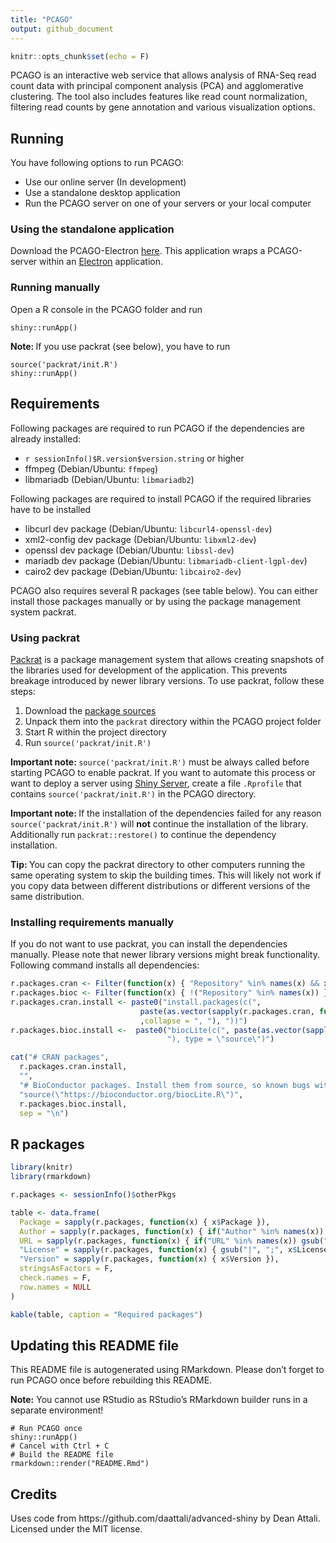 ```yaml
---
title: "PCAGO"
output: github_document
---
```


```r
knitr::opts_chunk$set(echo = F)
```

PCAGO is an interactive web service that allows analysis of RNA-Seq read count data with principal component analysis (PCA)
and agglomerative clustering. The tool also includes features like read count normalization, filtering read counts by 
gene annotation and various visualization options.

## Running

You have following options to run PCAGO:

* Use our online server (In development)
* Use a standalone desktop application
* Run the PCAGO server on one of your servers or your local computer

### Using the standalone application

Download the PCAGO-Electron [here](https://github.com/rumangerst/pcago-electron). This application wraps a
PCAGO-server within an [Electron](https://electronjs.org/) application.

### Running manually

Open a R console in the PCAGO folder and run

```
shiny::runApp()
```

**Note: ** If you use packrat (see below), you have to run

```
source('packrat/init.R')
shiny::runApp()
```

## Requirements

Following packages are required to run PCAGO if the dependencies are already installed:

* `r sessionInfo()$R.version$version.string` or higher
* ffmpeg (Debian/Ubuntu: `ffmpeg`)
* libmariadb (Debian/Ubuntu: `libmariadb2`)

Following packages are required to install PCAGO if the required libraries have to be installed

* libcurl dev package (Debian/Ubuntu: `libcurl4-openssl-dev`)
* xml2-config dev package (Debian/Ubuntu: `libxml2-dev`)
* openssl dev package (Debian/Ubuntu: `libssl-dev`)
* mariadb dev package (Debian/Ubuntu: `libmariadb-client-lgpl-dev`)
* cairo2 dev package (Debian/Ubuntu: `libcairo2-dev`)

PCAGO also requires several R packages (see table below). You can either install those packages manually or by using the 
package management system packrat.

### Using packrat

[Packrat](https://rstudio.github.io/packrat/) is a package management system that allows creating snapshots
of the libraries used for development of the application. This prevents breakage introduced by newer library versions.
To use packrat, follow these steps:

1. Download the [package sources](https://drive.google.com/file/d/1aJ1m0hfl1wofaaON1_TfZY0k-YkXonaB/view?usp=sharing)
2. Unpack them into the `packrat` directory within the PCAGO project folder
3. Start R within the project directory
4. Run `source('packrat/init.R')`

**Important note: ** `source('packrat/init.R')` must be always called before starting PCAGO to enable packrat. If you want to automate this
process or want to deploy a server using [Shiny Server](https://www.rstudio.com/products/shiny/shiny-server/), create a file `.Rprofile` that contains `source('packrat/init.R')` in the PCAGO directory.

**Important note: ** If the installation of the dependencies failed for any reason `source('packrat/init.R')` will **not** continue the installation of the library. Additionally run `packrat::restore()` to continue the dependency installation.

**Tip: ** You can copy the packrat directory to other computers running the same operating system to skip the building times. This will likely not work if you copy data between different distributions or different versions of the same distribution.

### Installing requirements manually

If you do not want to use packrat, you can install the dependencies manually.
Please note that newer library versions might break functionality.
Following command installs all dependencies:

```r

r.packages.cran <- Filter(function(x) { "Repository" %in% names(x) && x$Repository == "CRAN" }, sessionInfo()$otherPkgs)
r.packages.bioc <- Filter(function(x) { !("Repository" %in% names(x)) }, sessionInfo()$otherPkgs)
r.packages.cran.install <- paste0("install.packages(c(",
                             paste(as.vector(sapply(r.packages.cran, function(x) { paste0("\"", x$Package, "\"") }))
                             ,collapse = ", "), "))")
r.packages.bioc.install <-  paste0("biocLite(c(", paste(as.vector(sapply(r.packages.bioc, function(x) { paste0("\"", x$Package, "\"") })), collapse = ", ") ,
                                   "), type = \"source\")")

cat("# CRAN packages",
  r.packages.cran.install,
  "",
  "# BioConductor packages. Install them from source, so known bugs with newer R versions can be avoided.",
  "source(\"https://bioconductor.org/biocLite.R\")",
  r.packages.bioc.install,
  sep = "\n")

```

## R packages

```r

library(knitr)
library(rmarkdown)

r.packages <- sessionInfo()$otherPkgs

table <- data.frame(
  Package = sapply(r.packages, function(x) { x$Package }),
  Author = sapply(r.packages, function(x) { if("Author" %in% names(x)) gsub("\n", " ", x$Author) else "" }),
  URL = sapply(r.packages, function(x) { if("URL" %in% names(x)) gsub("\n", " ", x$URL, fixed = T) else "" }),
  "License" = sapply(r.packages, function(x) { gsub("|", ";", x$License, fixed = T) }),
  "Version" = sapply(r.packages, function(x) { x$Version }),
  stringsAsFactors = F,
  check.names = F,
  row.names = NULL
)

kable(table, caption = "Required packages")

```


## Updating this README file

This README file is autogenerated using RMarkdown. Please don't forget to run PCAGO once before
rebuilding this README.

**Note:** You cannot use RStudio as RStudio's RMarkdown builder runs in a separate environment!

```
# Run PCAGO once
shiny::runApp()
# Cancel with Ctrl + C
# Build the README file
rmarkdown::render("README.Rmd")
```

## Credits

Uses code from https://github.com/daattali/advanced-shiny by Dean Attali. Licensed under the MIT license.

